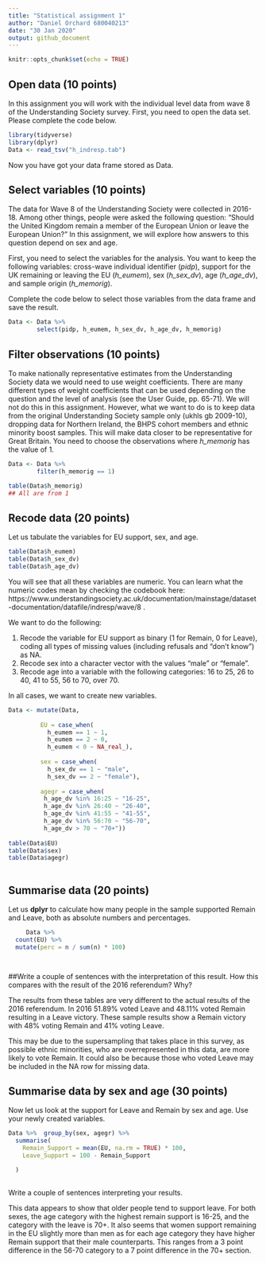 ```yaml
---
title: "Statistical assignment 1"
author: "Daniel Orchard 680040213"
date: "30 Jan 2020"
output: github_document
---
```


```r
knitr::opts_chunk$set(echo = TRUE)
```

## Open data (10 points)

In this assignment you will work with the individual level data from wave 8 of the Understanding Society survey. First, you need to open the data set. Please complete the code below.

```r
library(tidyverse)
library(dplyr)
Data <- read_tsv("h_indresp.tab")
```

Now you have got your data frame stored as Data. 

## Select variables (10 points)

The data for Wave 8 of the Understanding Society were collected in 2016-18. Among other things, people were asked the following question: "Should the United Kingdom remain a member of the European Union or leave the European Union?" In this assignment, we will explore how answers to this question depend on sex and age.

First, you need to select the variables for the analysis. You want to keep the following variables: cross-wave individual identifier (*pidp*), support for the UK remaining or leaving the EU (*h_eumem*), sex (*h_sex_dv*), age (*h_age_dv*), and sample origin (*h_memorig*).

Complete the code below to select those variables from the data frame and save the result.

```r
Data <- Data %>%
        select(pidp, h_eumem, h_sex_dv, h_age_dv, h_memorig)
```

## Filter observations (10 points)

To make nationally representative estimates from the Understanding Society data we would need to use weight coefficients. There are many different types of weight coefficients that can be used depending on the question and the level of analysis (see the User Guide, pp. 65-71). We will not do this in this assignment. However, what we want to do is to keep data from the original Understanding Society sample only (ukhls gb 2009-10), dropping  data for Northern Ireland, the BHPS cohort members and ethnic minority boost samples. This will make data closer to be representative for Great Britain. You need to choose the observations where *h_memorig* has the value of 1.

```r
Data <- Data %>%
        filter(h_memorig == 1)

table(Data$h_memorig)
## All are from 1 
```

## Recode data (20 points)

Let us tabulate the variables for EU support, sex, and age.

```r
table(Data$h_eumem)
table(Data$h_sex_dv)
table(Data$h_age_dv)
```

You will see that all these variables are numeric. You can learn what the numeric codes mean by checking the codebook here: https://www.understandingsociety.ac.uk/documentation/mainstage/dataset-documentation/datafile/indresp/wave/8 .

We want to do the following:

1) Recode the variable for EU support as binary (1 for Remain, 0 for Leave), coding all types of missing values (including refusals and "don't know") as NA.
2) Recode sex into a character vector with the values "male" or "female".
3) Recode age into a variable with the following categories: 16 to 25, 26 to 40, 41 to 55, 56 to 70, over 70.

In all cases, we want to create new variables.

```r
Data <- mutate(Data, 
               
         EU = case_when(
           h_eumem == 1 ~ 1,
           h_eumem == 2 ~ 0,
           h_eumem < 0 ~ NA_real_),
         
         sex = case_when(
           h_sex_dv == 1 ~ "male",
           h_sex_dv == 2 ~ "female"),
        
         agegr = case_when(
          h_age_dv %in% 16:25 ~ "16-25",
          h_age_dv %in% 26:40 ~ "26-40",
          h_age_dv %in% 41:55 ~ "41-55",
          h_age_dv %in% 56:70 ~ "56-70",
          h_age_dv > 70 ~ "70+"))
            
table(Data$EU)
table(Data$sex)
table(Data$agegr)
           
```

## Summarise data (20 points)

Let us **dplyr** to calculate how many people in the sample supported Remain and Leave, both as absolute numbers and percentages.

```r

     Data %>%
  count(EU) %>%
  mutate(perc = n / sum(n) * 100)




```

##Write a couple of sentences with the interpretation of this result. How this compares with the result of the 2016 referendum? Why?

The results from these tables are very different to the actual results of the 2016 referendum. In 2016 51.89% voted Leave and 48.11% voted Remain resulting in a Leave victory. These sample results show a Remain victory with 48% voting Remain and 41% voting Leave.

This may be due to the supersampling that takes place in this survey, as possible ethnic minorities, who are overrepresented in this data, are more likely to vote Remain. It could also be because those who voted Leave may be included in the NA row for missing data.

## Summarise data by sex and age (30 points)

Now let us look at the support for Leave and Remain by sex and age. Use your newly created variables.


```r

Data %>%  group_by(sex, agegr) %>%
  summarise(
    Remain_Support = mean(EU, na.rm = TRUE) * 100,
    Leave_Support = 100 - Remain_Support

  )
        
```


Write a couple of sentences interpreting your results.

This data appears to show that older people tend to support leave. For both sexes, the age category with the highest remain support is 16-25, and the category with the leave is 70+. It also seems that women support remaining in the EU slightly more than men as for each age category they have higher Remain support that their male counterparts. This ranges from a 3 point difference in the 56-70 category to a 7 point difference in the 70+ section.
